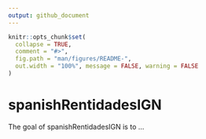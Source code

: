 ```yaml
---
output: github_document
---
```


<!-- README.md is generated from README.Rmd. Please edit that file -->

```r
knitr::opts_chunk$set(
  collapse = TRUE,
  comment = "#>",
  fig.path = "man/figures/README-",
  out.width = "100%", message = FALSE, warning = FALSE
)
```
# spanishRentidadesIGN

The goal of spanishRentidadesIGN is to ...
